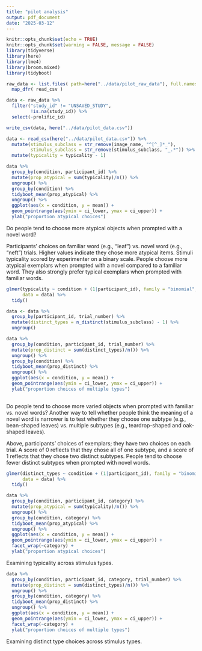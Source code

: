 ```yaml
---
title: "pilot analysis"
output: pdf_document
date: "2025-03-12"
---
```


```r
knitr::opts_chunk$set(echo = TRUE)
knitr::opts_chunk$set(warning = FALSE, message = FALSE) 
library(tidyverse)
library(here)
library(lme4)
library(broom.mixed)
library(tidyboot)
```

```r
raw_data <- list.files( path=here("../data/pilot_raw_data"), full.names=TRUE ) %>% 
  map_dfr( read_csv )

data <- raw_data %>%
  filter("study_id" != "UNSAVED_STUDY",
         !is.na(study_id)) %>%
  select(-prolific_id) 

write_csv(data, here("../data/pilot_data.csv"))
```

```r
data <- read_csv(here("../data/pilot_data.csv")) %>%
  mutate(stimulus_subclass = str_remove(image_name, "^[^_]*_"),
         stimulus_subclass = str_remove(stimulus_subclass, "_.*")) %>%
  mutate(typicality = typicality - 1)

data %>%
  group_by(condition, participant_id) %>%
  mutate(prop_atypical = sum(typicality)/n()) %>%
  ungroup() %>%
  group_by(condition) %>%
  tidyboot_mean(prop_atypical) %>%
  ungroup() %>%
  ggplot(aes(x = condition, y = mean)) + 
  geom_pointrange(aes(ymin = ci_lower, ymax = ci_upper)) +
  ylab("proportion atypical choices")
```

Do people tend to choose more atypical objects when prompted with a novel word?

Participants' choices on familiar word (e.g., "leaf") vs. novel word (e.g., "neft") trials. Higher values indicate they chose more atypical items. Stimuli typicality scored by experimenter on a binary scale. People choose more atypical exemplars when prompted with a novel compared to a familiar word. They also strongly prefer typical exemplars when prompted with familiar words.

```r
glmer(typicality ~ condition + (1|participant_id), family = "binomial",
      data = data) %>%
  tidy()
```

```r
data <- data %>%
  group_by(participant_id, trial_number) %>%
  mutate(distinct_types = n_distinct(stimulus_subclass) - 1) %>%
  ungroup() 

data %>%
  group_by(condition, participant_id, trial_number) %>%
  mutate(prop_distinct = sum(distinct_types)/n()) %>%
  ungroup() %>%
  group_by(condition) %>%
  tidyboot_mean(prop_distinct) %>%
  ungroup() %>%
  ggplot(aes(x = condition, y = mean)) + 
  geom_pointrange(aes(ymin = ci_lower, ymax = ci_upper)) +
  ylab("proportion choices of multiple types")
  
```

Do people tend to choose more varied objects when prompted with familiar vs. novel words? Another way to tell whether people think the meaning of a novel word is narrower is to test whether they choose one subtype (e.g., bean-shaped leaves) vs. multiple subtypes (e.g., teardrop-shaped and oak-shaped leaves). 

Above, participants' choices of exemplars; they have two choices on each trial. A score of 0 reflects that they chose all of one subtype, and a score of 1 reflects that they chose two distinct subtypes. People tend to choose fewer distinct subtypes when prompted with novel words.

```r
glmer(distinct_types ~ condition + (1|participant_id), family = "binomial",
      data = data) %>%
  tidy()
```

```r
data %>%
  group_by(condition, participant_id, category) %>%
  mutate(prop_atypical = sum(typicality)/n()) %>%
  ungroup() %>%
  group_by(condition, category) %>%
  tidyboot_mean(prop_atypical) %>%
  ungroup() %>%
  ggplot(aes(x = condition, y = mean)) + 
  geom_pointrange(aes(ymin = ci_lower, ymax = ci_upper)) +
  facet_wrap(~category) +
  ylab("proportion atypical choices")
```

Examining typicality across stimulus types.

```r
data %>%
  group_by(condition, participant_id, category, trial_number) %>%
  mutate(prop_distinct = sum(distinct_types)/n()) %>%
  ungroup() %>%
  group_by(condition, category) %>%
  tidyboot_mean(prop_distinct) %>%
  ungroup() %>%
  ggplot(aes(x = condition, y = mean)) + 
  geom_pointrange(aes(ymin = ci_lower, ymax = ci_upper)) +
  facet_wrap(~category) +
  ylab("proportion choices of multiple types")
```

Examining distinct type choices across stimulus types.